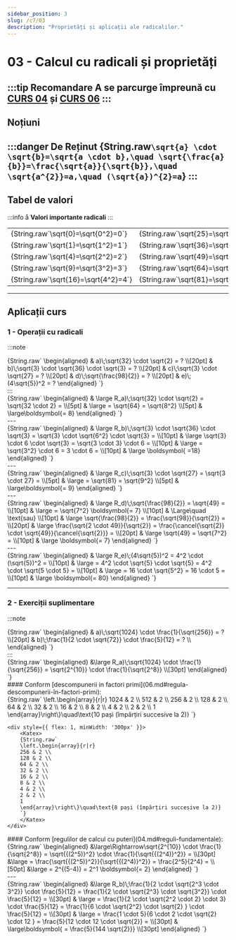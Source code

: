 ```yaml
---
sidebar_position: 3
slug: /c7/03
description: "Proprietăți și aplicații ale radicalilor."
---
```



# 03 - Calcul cu radicali și proprietăți

:::tip Recomandare
**A se parcurge împreunǎ cu [CURS 04](04.md) și [CURS 06](06.md)**
:::
---
## Noțiuni
:::danger De Reținut
<Katex>
{String.raw`
\sqrt{a} \cdot \sqrt{b}=\sqrt{a \cdot b},\quad \sqrt{\frac{a}{b}}=\frac{\sqrt{a}}{\sqrt{b}},\quad \sqrt{a^{2}}=a,\quad (\sqrt{a})^{2}=a
`}
</Katex>
:::
---
## Tabel de valori
:::info å
**Valori importante radicali**
:::
<div style={{ display: 'flex', gap: '2rem', flexWrap: 'wrap' }}>
  <div style={{ flex: 1, minWidth: '300px' }}>
    <table style={{ width: '100%', tableLayout: 'fixed', borderCollapse: 'collapse' }}>
      <tbody>
        <tr><td><Katex>{String.raw`\sqrt{0}=\sqrt{0^2}=0`}</Katex></td><td><Katex>{String.raw`\sqrt{25}=\sqrt{5^2}=5`}</Katex></td><td><Katex>{String.raw`\sqrt{100}=\sqrt{10^2}=10`}</Katex></td></tr>
        <tr><td><Katex>{String.raw`\sqrt{1}=\sqrt{1^2}=1`}</Katex></td><td><Katex>{String.raw`\sqrt{36}=\sqrt{6^2}=6`}</Katex></td><td><Katex>{String.raw`\sqrt{121}=\sqrt{11^2}=11`}</Katex></td></tr>
        <tr><td><Katex>{String.raw`\sqrt{4}=\sqrt{2^2}=2`}</Katex></td><td><Katex>{String.raw`\sqrt{49}=\sqrt{7^2}=7`}</Katex></td><td><Katex>{String.raw`\sqrt{144}=\sqrt{12^2}=12`}</Katex></td></tr>
        <tr><td><Katex>{String.raw`\sqrt{9}=\sqrt{3^2}=3`}</Katex></td><td><Katex>{String.raw`\sqrt{64}=\sqrt{8^2}=8`}</Katex></td><td><Katex>{String.raw`\sqrt{169}=\sqrt{13^2}=13`}</Katex></td></tr>
        <tr><td><Katex>{String.raw`\sqrt{16}=\sqrt{4^2}=4`}</Katex></td><td><Katex>{String.raw`\sqrt{81}=\sqrt{9^2}=9`}</Katex></td><td><Katex>{String.raw`\sqrt{196}=\sqrt{14^2}=14`}</Katex></td></tr>
      </tbody>
    </table>
  </div>
</div>

---

## Aplicații curs

### 1 - Operații cu radicali
:::note
<div style={{ display: 'flex', gap: '2rem', flexWrap: 'wrap' }}>
<Katex>
{String.raw`
\begin{aligned}
& a)\;\sqrt{32} \cdot \sqrt{2} = ? \\[20pt]
& b)\;\sqrt{3} \cdot \sqrt{36} \cdot \sqrt{3} = ? \\[20pt]
& c)\;\sqrt{3} \cdot \sqrt{27} = ? \\[20pt]
& d)\;\sqrt{\frac{98}{2}} = ? \\[20pt]
& e)\;(4\sqrt{5})^2 = ?
\end{aligned}
`}
</Katex>
</div>
:::
<div style={{ display: 'flex', gap: '2rem', flexWrap: 'wrap' }}>
<Katex>
{String.raw`
\begin{aligned}
& \large R_a)\;\sqrt{32} \cdot \sqrt{2} = \sqrt{32 \cdot 2} = \\[5pt]
& \large = \sqrt{64} = \sqrt{8^2} \\[5pt]
& \large\boldsymbol{= 8}
\end{aligned}
`}
</Katex>
</div>
---
<div style={{ display: 'flex', gap: '2rem', flexWrap: 'wrap' }}>
<Katex>
{String.raw`
\begin{aligned}
& \large R_b)\;\sqrt{3} \cdot \sqrt{36} \cdot \sqrt{3} = \sqrt{3} \cdot \sqrt{6^2} \cdot \sqrt{3} = \\[10pt]
& \large \sqrt{3} \cdot 6 \cdot \sqrt{3} = \sqrt{3 \cdot 3} \cdot 6 = \\[10pt]
& \large = \sqrt{3^2} \cdot 6 = 3 \cdot 6 = \\[10pt]
& \large \boldsymbol{ =18}
\end{aligned}
`}
</Katex>
</div>
---
<div style={{ display: 'flex', gap: '2rem', flexWrap: 'wrap' }}>
<Katex>
{String.raw`
\begin{aligned}
& \large R_c)\;\sqrt{3} \cdot \sqrt{27} = \sqrt{3 \cdot 27} = \\[5pt]
& \large = \sqrt{81} = \sqrt{9^2} \\[5pt]
& \large\boldsymbol{= 9}
\end{aligned}
`}
</Katex>
</div>
---
<div style={{ display: 'flex', gap: '2rem', flexWrap: 'wrap' }}>
<Katex>
{String.raw`
\begin{aligned}
& \large R_d)\;\sqrt{\frac{98}{2}} = \sqrt{49} = \\[10pt]
& \large = \sqrt{7^2} \boldsymbol{= 7} \\[10pt]
& \Large\quad \text{sau} \\[10pt] 
& \large \sqrt{\frac{98}{2}} = \frac{\sqrt{98}}{\sqrt{2}} = \\[20pt]
& \large \frac{\sqrt{2 \cdot 49}}{\sqrt{2}} = \frac{\cancel{\sqrt{2}} \cdot \sqrt{49}}{\cancel{\sqrt{2}}} = \\[20pt]
& \large \sqrt{49} = \sqrt{7^2} = \\[10pt]
& \large \boldsymbol{= 7}
\end{aligned}
`}
</Katex>
</div>
---
<div style={{ display: 'flex', gap: '2rem', flexWrap: 'wrap' }}>
<Katex>
{String.raw`
\begin{aligned}
& \large R_e)\;(4\sqrt{5})^2 = 4^2 \cdot (\sqrt{5})^2 = \\[10pt]
& \large = 4^2 \cdot \sqrt{5} \cdot \sqrt{5} = 4^2 \cdot \sqrt{5 \cdot 5} = \\[10pt]
& \large = 16 \cdot \sqrt{5^2} = 16 \cdot 5 = \\[10pt]
& \large \boldsymbol{= 80}
\end{aligned}
`}
</Katex>
</div>


---

### 2 - Exerciții suplimentare
:::note
<div style={{ display: 'flex', gap: '2rem', flexWrap: 'wrap' }}>
<Katex>
{String.raw`
\begin{aligned}
& a)\;\sqrt{1024} \cdot \frac{1}{\sqrt{256}} = ? \\[20pt]
& b)\;\frac{1}{2 \cdot \sqrt{72}} \cdot \frac{5}{12} = ? \\
\end{aligned}
`}
</Katex>
</div>
:::
<div style={{ display: 'flex', gap: '2rem', flexWrap: 'wrap' }}>
    <Katex>
    {String.raw`
    \begin{aligned}
    &\large R_a)\;\sqrt{1024} \cdot \frac{1}{\sqrt{256}} = \sqrt{2^{10}} \cdot \frac{1}{\sqrt{2^8}} 
    \\[30pt]
    \end{aligned}
    `}
    </Katex>
</div>
#### Conform [descompunerii in factori primi](06.md#regula-descompunerii-în-factori-primi):
<div style={{ display: 'flex', gap: '2rem', flexWrap: 'wrap' }}>
    <div style={{ flex: 1, minWidth: '300px' }}>
        <Katex>
        {String.raw`
        \left.\begin{array}{r|r}
        1024 & 2 \\
        512 & 2 \\
        256 & 2 \\
        128 & 2 \\
        64 & 2 \\
        32 & 2 \\
        16 & 2 \\
        8 & 2 \\
        4 & 2 \\
        2 & 2 \\
        1
        \end{array}\right\}\quad\text{10 pași (împărțiri succesive la 2)}
        `}
        </Katex>
    </div>

    <div style={{ flex: 1, minWidth: '300px' }}>
        <Katex>
        {String.raw`
        \left.\begin{array}{r|r}
        256 & 2 \\
        128 & 2 \\
        64 & 2 \\
        32 & 2 \\
        16 & 2 \\
        8 & 2 \\
        4 & 2 \\
        2 & 2 \\
        1
        \end{array}\right\}\quad\text{8 pași (împărțiri succesive la 2)}
        `}
        </Katex>
    </div>
</div>
#### Conform [regulilor de calcul cu puteri](04.md#reguli-fundamentale):
<div style={{ display: 'flex', gap: '2rem', flexWrap: 'wrap' }}>
    <Katex>
    {String.raw`
    \begin{aligned}
    &\large\Rightarrow\sqrt{2^{10}} \cdot \frac{1}{\sqrt{2^8}} = \sqrt{{(2^5)}^2} \cdot \frac{1}{\sqrt{{(2^4)}^2}} = \\[30pt]
    &\large = \frac{\sqrt{{(2^5)}^2}}{\sqrt{{(2^4)}^2}} = \frac{2^5}{2^4} = \\[50pt]
    &\large = 2^{(5-4)} = 2^1 \boldsymbol{= 2}
    \end{aligned}
    `}
    </Katex>
</div>
---
<div style={{ display: 'flex', gap: '2rem', flexWrap: 'wrap' }}>
    <Katex>
    {String.raw`
    \begin{aligned}
    &\large R_b)\;\frac{1}{2 \cdot \sqrt{2^3 \cdot 3^2}} \cdot \frac{5}{12} = \frac{1}{2 \cdot \sqrt{2^3} \cdot \sqrt{3^2}} \cdot \frac{5}{12} = \\[30pt]
    & \large = \frac{1}{2 \cdot \sqrt{2^2 \cdot 2} \cdot 3} \cdot \frac{5}{12} = \frac{1}{6 \cdot \sqrt{2^2} \cdot \sqrt{2} } \cdot \frac{5}{12} = \\[30pt]
    & \large = \frac{1 \cdot 5}{6 \cdot 2 \cdot \sqrt{2} \cdot 12 } = \frac{5}{12 \cdot 12 \cdot \sqrt{2}} = \\[30pt]
    & \large\boldsymbol{ = \frac{5}{144 \sqrt{2}}}
    \\[30pt]
    \end{aligned}
    `}
    </Katex>
</div>

